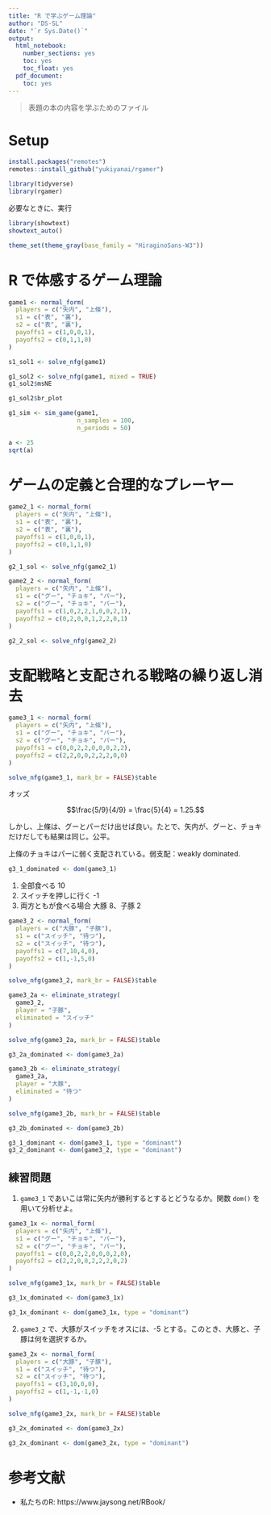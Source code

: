 ```yaml
---
title: "R で学ぶゲーム理論"
author: "DS-SL"
date: "`r Sys.Date()`"
output:
  html_notebook:
    number_sections: yes
    toc: yes
    toc_float: yes
  pdf_document:
    toc: yes
---
```

> 表題の本の内容を学ぶためのファイル

# Setup

```r
install.packages("remotes")
remotes::install_github("yukiyanai/rgamer")
```

```r
library(tidyverse)
library(rgamer)
```

必要なときに、実行

```r
library(showtext)
showtext_auto()
```

```r
theme_set(theme_gray(base_family = "HiraginoSans-W3"))
```

# R で体感するゲーム理論

```r
game1 <- normal_form(
  players = c("矢内", "上條"),
  s1 = c("表", "裏"),
  s2 = c("表", "裏"),
  payoffs1 = c(1,0,0,1),
  payoffs2 = c(0,1,1,0)
)
```

```r
s1_sol1 <- solve_nfg(game1)
```

```r
g1_sol2 <- solve_nfg(game1, mixed = TRUE)
g1_sol2$msNE
```

```r
g1_sol2$br_plot
```

```r
g1_sim <- sim_game(game1, 
                   n_samples = 100, 
                   n_periods = 50)
```

```r
a <- 25
sqrt(a)
```

# ゲームの定義と合理的なプレーヤー

```r
game2_1 <- normal_form(
  players = c("矢内", "上條"),
  s1 = c("表", "裏"),
  s2 = c("表", "裏"),
  payoffs1 = c(1,0,0,1),
  payoffs2 = c(0,1,1,0)
)
```

```r
g2_1_sol <- solve_nfg(game2_1)
```

```r
game2_2 <- normal_form(
  players = c("矢内", "上條"),
  s1 = c("グー", "チョキ", "パー"),
  s2 = c("グー", "チョキ", "パー"),
  payoffs1 = c(1,0,2,2,1,0,0,2,1),
  payoffs2 = c(0,2,0,0,1,2,2,0,1)
)
```

```r
g2_2_sol <- solve_nfg(game2_2)
```

# 支配戦略と支配される戦略の繰り返し消去

```r
game3_1 <- normal_form(
  players = c("矢内", "上條"),
  s1 = c("グー", "チョキ", "パー"),
  s2 = c("グー", "チョキ", "パー"),
  payoffs1 = c(0,0,2,2,0,0,0,2,2),
  payoffs2 = c(2,2,0,0,2,2,2,0,0)
)
```

```r
solve_nfg(game3_1, mark_br = FALSE)$table
```
オッズ

$$\frac{5/9}{4/9} = \frac{5}{4} = 1.25.$$

しかし、上條は、グーとパーだけ出せば良い。たとで、矢内が、グーと、チョキだけだしても結果は同じ。公平。

上條のチョキはパーに弱く支配されている。弱支配：weakly dominated.

```r
g3_1_dominated <- dom(game3_1)
```

1. 全部食べる 10
2. スイッチを押しに行く -1
3. 両方ともが食べる場合 大豚 8、子豚 2

```r
game3_2 <- normal_form(
  players = c("大豚", "子豚"),
  s1 = c("スイッチ", "待つ"),
  s2 = c("スイッチ", "待つ"),
  payoffs1 = c(7,10,4,0),
  payoffs2 = c(1,-1,5,0)
)

solve_nfg(game3_2, mark_br = FALSE)$table
```

```r
game3_2a <- eliminate_strategy(
  game3_2,
  player = "子豚",
  eliminated = "スイッチ"
)

solve_nfg(game3_2a, mark_br = FALSE)$table
```

```r
g3_2a_dominated <- dom(game3_2a)
```
```r
game3_2b <- eliminate_strategy(
  game3_2a,
  player = "大豚",
  eliminated = "待つ"
)

solve_nfg(game3_2b, mark_br = FALSE)$table
```

```r
g3_2b_dominated <- dom(game3_2b)
```
```r
g3_1_dominant <- dom(game3_1, type = "dominant")
g3_2_dominant <- dom(game3_2, type = "dominant")
```
## 練習問題

1. `game3_1` であいこは常に矢内が勝利するとするとどうなるか。関数 `dom()` を用いて分析せよ。

```r
game3_1x <- normal_form(
  players = c("矢内", "上條"),
  s1 = c("グー", "チョキ", "パー"),
  s2 = c("グー", "チョキ", "パー"),
  payoffs1 = c(0,0,2,2,0,0,0,2,0),
  payoffs2 = c(2,2,0,0,2,2,2,0,2)
)

solve_nfg(game3_1x, mark_br = FALSE)$table
```

```r
g3_1x_dominated <- dom(game3_1x)
```
```r
g3_1x_dominant <- dom(game3_1x, type = "dominant")
```

2. `game3_2` で、大豚がスイッチをオスには、-5 とする。このとき、大豚と、子豚は何を選択するか。

```r
game3_2x <- normal_form(
  players = c("大豚", "子豚"),
  s1 = c("スイッチ", "待つ"),
  s2 = c("スイッチ", "待つ"),
  payoffs1 = c(3,10,0,0),
  payoffs2 = c(1,-1,-1,0)
)

solve_nfg(game3_2x, mark_br = FALSE)$table
```

```r
g3_2x_dominated <- dom(game3_2x)
```
```r
g3_2x_dominant <- dom(game3_2x, type = "dominant")
```

# 参考文献

* 私たちのR: https://www.jaysong.net/RBook/

